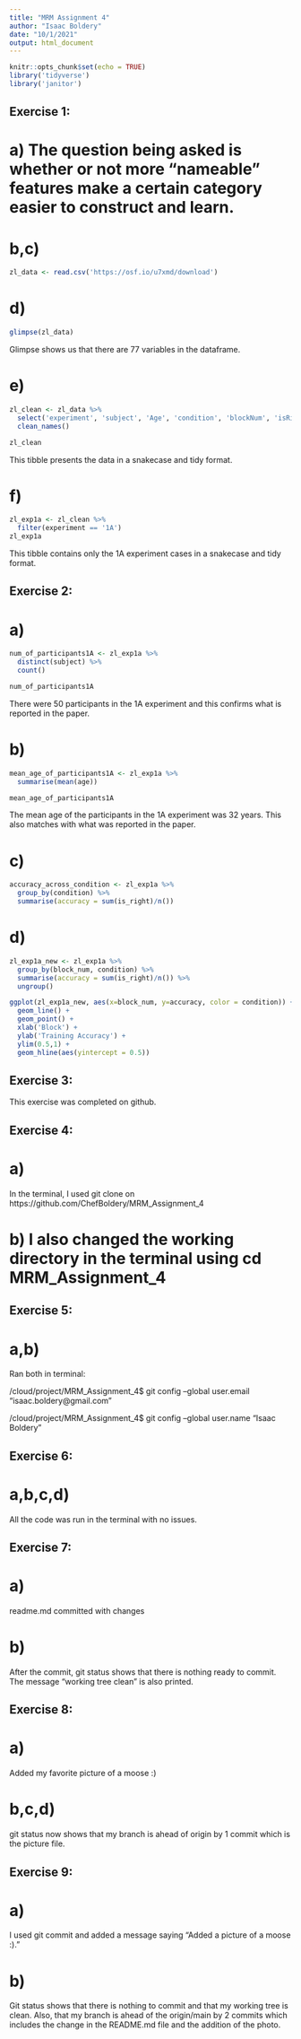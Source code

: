 ```yaml
---
title: "MRM Assignment 4"
author: "Isaac Boldery"
date: "10/1/2021"
output: html_document
---
```


```r
knitr::opts_chunk$set(echo = TRUE)
library('tidyverse')
library('janitor')
```

## Exercise 1:

# a) The question being asked is whether or not more "nameable" features make a certain category easier to construct and learn.

# b,c)
```r
zl_data <- read.csv('https://osf.io/u7xmd/download')
```

# d)
```r
glimpse(zl_data)
```

Glimpse shows us that there are 77 variables in the dataframe.

# e)
```r
zl_clean <- zl_data %>%
  select('experiment', 'subject', 'Age', 'condition', 'blockNum', 'isRight') %>%
  clean_names()

zl_clean
```
This tibble presents the data in a snakecase and tidy format. 

# f)
```r
zl_exp1a <- zl_clean %>%
  filter(experiment == '1A')
zl_exp1a
```

This tibble contains only the 1A experiment cases in a snakecase and tidy format.

## Exercise 2:

# a) 
```r
num_of_participants1A <- zl_exp1a %>%
  distinct(subject) %>%
  count()

num_of_participants1A
```

There were 50 participants in the 1A experiment and this confirms what is reported in the paper. 

# b)
```r
mean_age_of_participants1A <- zl_exp1a %>%
  summarise(mean(age))

mean_age_of_participants1A
```

The mean age of the participants in the 1A experiment was 32 years. This also matches with what was reported in the paper.

# c)
```r
accuracy_across_condition <- zl_exp1a %>%
  group_by(condition) %>%
  summarise(accuracy = sum(is_right)/n())
```

# d)
```r
zl_exp1a_new <- zl_exp1a %>%
  group_by(block_num, condition) %>%
  summarise(accuracy = sum(is_right)/n()) %>%
  ungroup()

ggplot(zl_exp1a_new, aes(x=block_num, y=accuracy, color = condition)) +
  geom_line() +
  geom_point() +
  xlab('Block') +
  ylab('Training Accuracy') +
  ylim(0.5,1) +
  geom_hline(aes(yintercept = 0.5))
```

## Exercise 3:

This exercise was completed on github.

## Exercise 4:

# a) 

In the terminal, I used git clone on https://github.com/ChefBoldery/MRM_Assignment_4

# b) I also changed the working directory in the terminal using cd MRM_Assignment_4

## Exercise 5:

# a,b)

Ran both in terminal:

/cloud/project/MRM_Assignment_4$ git config --global user.email "isaac.boldery@gmail.com"

/cloud/project/MRM_Assignment_4$ git config --global user.name "Isaac Boldery"

## Exercise 6:

# a,b,c,d) 

All the code was run in the terminal with no issues. 

## Exercise 7: 

# a) 

readme.md committed with changes

# b) 

After the commit, git status shows that there is nothing ready to commit. The message "working tree clean" is also printed. 

## Exercise 8: 

# a)

Added my favorite picture of a moose :)

# b,c,d)

git status now shows that my branch is ahead of origin by 1 commit which is the picture file. 

## Exercise 9:

# a)

I used git commit and added a message saying "Added a picture of a moose :)."

# b) 

Git status shows that there is nothing to commit and that my working tree is clean. Also, that my branch is ahead of the origin/main by 2 commits which includes the change in the README.md file and the addition of the photo.
